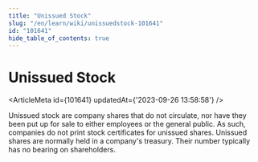 ```yaml
---
title: "Unissued Stock"
slug: "/en/learn/wiki/unissuedstock-101641"
id: "101641"
hide_table_of_contents: true
---
```



# Unissued Stock

<ArticleMeta id={101641} updatedAt={'2023-09-26 13:58:58'} />
<div className='border-solid border-b border-t-0 my-4 border-[var(--ifm-color-gray-300)]' />

Unissued stock are company shares that do not circulate, nor have they been put up for sale to either employees or the general public. As such, companies do not print stock certificates for unissued shares. Unissued shares are normally held in a company's treasury. Their number typically has no bearing on shareholders.

